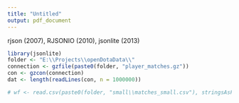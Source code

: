 ```yaml
---
title: "Untitled"
output: pdf_document
---
```

rjson (2007), RJSONIO (2010), jsonlite (2013)
```r
library(jsonlite)
folder <- "E:\\Projects\\openDotaData\\"
connection <- gzfile(paste0(folder, "player_matches.gz"))
con <- gzcon(connection)
dat <- length(readLines(con, n = 1000000))
```

```r
# wf <- read.csv(paste0(folder, "small\\matches_small.csv"), stringsAsFactors = F)
```